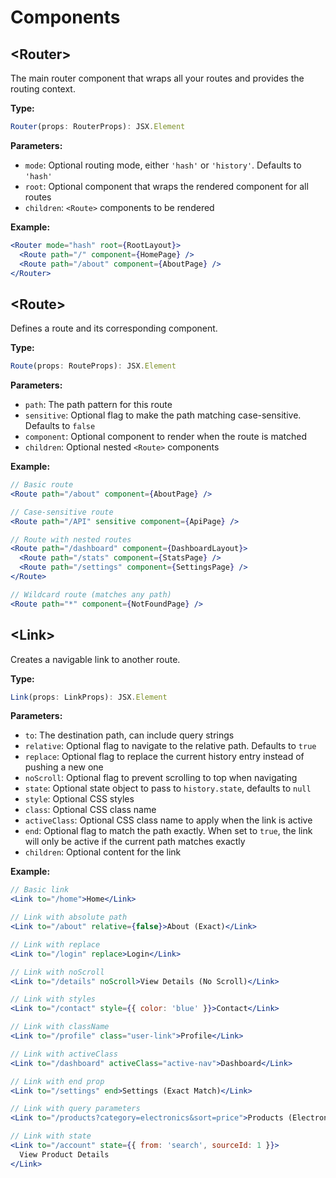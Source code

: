 # Components

## \<Router>

The main router component that wraps all your routes and provides the routing context.

**Type:**

```ts
Router(props: RouterProps): JSX.Element
```

**Parameters:**

- `mode`: Optional routing mode, either `'hash'` or `'history'`. Defaults to `'hash'`
- `root`: Optional component that wraps the rendered component for all routes
- `children`: `<Route>` components to be rendered

**Example:**

```jsx
<Router mode="hash" root={RootLayout}>
  <Route path="/" component={HomePage} />
  <Route path="/about" component={AboutPage} />
</Router>
```

## \<Route>

Defines a route and its corresponding component.

**Type:**

```ts
Route(props: RouteProps): JSX.Element
```

**Parameters:**

- `path`: The path pattern for this route
- `sensitive`: Optional flag to make the path matching case-sensitive. Defaults to `false`
- `component`: Optional component to render when the route is matched
- `children`: Optional nested `<Route>` components

**Example:**

```jsx
// Basic route
<Route path="/about" component={AboutPage} />

// Case-sensitive route
<Route path="/API" sensitive component={ApiPage} />

// Route with nested routes
<Route path="/dashboard" component={DashboardLayout}>
  <Route path="/stats" component={StatsPage} />
  <Route path="/settings" component={SettingsPage} />
</Route>

// Wildcard route (matches any path)
<Route path="*" component={NotFoundPage} />
```

## \<Link>

Creates a navigable link to another route.

**Type:**

```ts
Link(props: LinkProps): JSX.Element
```

**Parameters:**

- `to`: The destination path, can include query strings
- `relative`: Optional flag to navigate to the relative path. Defaults to `true`
- `replace`: Optional flag to replace the current history entry instead of pushing a new one
- `noScroll`: Optional flag to prevent scrolling to top when navigating
- `state`: Optional state object to pass to `history.state`, defaults to `null`
- `style`: Optional CSS styles
- `class`: Optional CSS class name
- `activeClass`: Optional CSS class name to apply when the link is active
- `end`: Optional flag to match the path exactly. When set to `true`, the link will only be active if the current path matches exactly
- `children`: Optional content for the link

**Example:**

```jsx
// Basic link
<Link to="/home">Home</Link>

// Link with absolute path
<Link to="/about" relative={false}>About (Exact)</Link>

// Link with replace
<Link to="/login" replace>Login</Link>

// Link with noScroll
<Link to="/details" noScroll>View Details (No Scroll)</Link>

// Link with styles
<Link to="/contact" style={{ color: 'blue' }}>Contact</Link>

// Link with className
<Link to="/profile" class="user-link">Profile</Link>

// Link with activeClass
<Link to="/dashboard" activeClass="active-nav">Dashboard</Link>

// Link with end prop
<Link to="/settings" end>Settings (Exact Match)</Link>

// Link with query parameters
<Link to="/products?category=electronics&sort=price">Products (Electronics)</Link>

// Link with state
<Link to="/account" state={{ from: 'search', sourceId: 1 }}>
  View Product Details
</Link>
```
